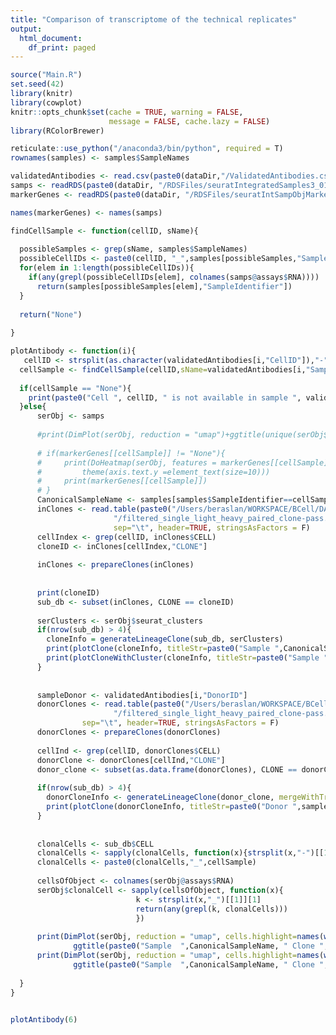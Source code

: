 ```yaml
---
title: "Comparison of transcriptome of the technical replicates"
output:
  html_document:
    df_print: paged
---
```


```r
source("Main.R")
set.seed(42)
library(knitr)
library(cowplot)
knitr::opts_chunk$set(cache = TRUE, warning = FALSE, 
                      message = FALSE, cache.lazy = FALSE)
library(RColorBrewer)

reticulate::use_python("/anaconda3/bin/python", required = T)
rownames(samples) <- samples$SampleNames

```


```r
validatedAntibodies <- read.csv(paste0(dataDir,"/ValidatedAntibodies.csv"), stringsAsFactors = F)
samps <- readRDS(paste0(dataDir, "/RDSFiles/seuratIntegratedSamples3_01.rds"))
markerGenes <- readRDS(paste0(dataDir, "/RDSFiles/seuratIntSampObjMarkers_01.rds"))

names(markerGenes) <- names(samps)

```

```r
findCellSample <- function(cellID, sName){
  
  possibleSamples <- grep(sName, samples$SampleNames)
  possibleCellIDs <- paste0(cellID, "_",samples[possibleSamples,"SampleIdentifier"])
  for(elem in 1:length(possibleCellIDs)){
    if(any(grepl(possibleCellIDs[elem], colnames(samps@assays$RNA))))
      return(samples[possibleSamples[elem],"SampleIdentifier"])
  }
  
  return("None")
  
}
```

```r
plotAntibody <- function(i){
   cellID <- strsplit(as.character(validatedAntibodies[i,"CellID"]),"-")[[1]][1]
  cellSample <- findCellSample(cellID,sName=validatedAntibodies[i,"SampleName"])
  
  if(cellSample == "None"){
    print(paste0("Cell ", cellID, " is not available in sample ", validatedAntibodies[i,"SampleName"]))
  }else{
      serObj <- samps 
  
      #print(DimPlot(serObj, reduction = "umap")+ggtitle(unique(serObj$orig.ident)))
    
      # if(markerGenes[[cellSample]] != "None"){
      #     print(DoHeatmap(serObj, features = markerGenes[[cellSample]]$gene) + 
      #         theme(axis.text.y =element_text(size=10)))
      #     print(markerGenes[[cellSample]])
      # }
      CanonicalSampleName <- samples[samples$SampleIdentifier==cellSample,"CanonicalSampleName"]
      inClones <- read.table(paste0("/Users/beraslan/WORKSPACE/BCell/DATA/MergedVDJReplicates/",CanonicalSampleName,
                       "/filtered_single_light_heavy_paired_clone-pass.tab"),
                       sep="\t", header=TRUE, stringsAsFactors = F)
      cellIndex <- grep(cellID, inClones$CELL)
      cloneID <- inClones[cellIndex,"CLONE"]
      
      inClones <- prepareClones(inClones)
    
      
      print(cloneID)
      sub_db <- subset(inClones, CLONE == cloneID)
          
      serClusters <- serObj$seurat_clusters
      if(nrow(sub_db) > 4){
        cloneInfo = generateLineageClone(sub_db, serClusters)
        print(plotClone(cloneInfo, titleStr=paste0("Sample ",CanonicalSampleName, " clone ", cloneID)))
        print(plotCloneWithCluster(cloneInfo, titleStr=paste0("Sample ",CanonicalSampleName, " clone ", cloneID), numberOfClusters=length(unique(serClusters))))
      }
      
      
      sampleDonor <- validatedAntibodies[i,"DonorID"]
      donorClones <- read.table(paste0("/Users/beraslan/WORKSPACE/BCell/DATA/Subjects/",sampleDonor,
                       "/filtered_single_light_heavy_paired_clone-pass.tab"),
                sep="\t", header=TRUE, stringsAsFactors = F)
      donorClones <- prepareClones(donorClones)
      
      cellInd <- grep(cellID, donorClones$CELL)
      donorClone <- donorClones[cellInd,"CLONE"]
      donor_clone <- subset(as.data.frame(donorClones), CLONE == donorClone)
      
      if(nrow(sub_db) > 4){
        donorCloneInfo <- generateLineageClone(donor_clone, mergeWithTranscriptome=F)
        print(plotClone(donorCloneInfo, titleStr=paste0("Donor ",sampleDonor, " clone ", donorClone)))
      }
      
      
      clonalCells <- sub_db$CELL
      clonalCells <- sapply(clonalCells, function(x){strsplit(x,"-")[[1]][1]})
      clonalCells <- paste0(clonalCells,"_",cellSample)
      
      cellsOfObject <- colnames(serObj@assays$RNA)
      serObj$clonalCell <- sapply(cellsOfObject, function(x){
                            k <- strsplit(x,"_")[[1]][1]
                            return(any(grepl(k, clonalCells)))
                            })
                          
      print(DimPlot(serObj, reduction = "umap", cells.highlight=names(which(serObj$clonalCell)), sizes.highlight=3)+
              ggtitle(paste0("Sample  ",CanonicalSampleName, " Clone ", cloneID)))
      print(DimPlot(serObj, reduction = "umap", cells.highlight=names(which(serObj$clonalCell)), split.by="ident",sizes.highlight=3)+
              ggtitle(paste0("Sample  ",CanonicalSampleName, " Clone ", cloneID)))
  
  }
}
  

```

```r
plotAntibody(6)
```

